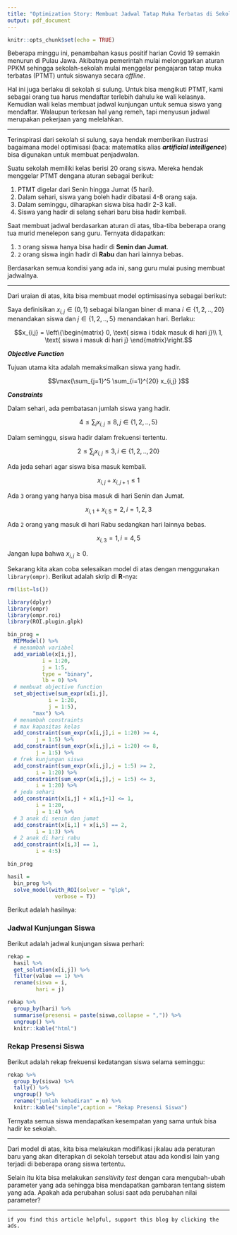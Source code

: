 ```yaml
---
title: "Optimization Story: Membuat Jadwal Tatap Muka Terbatas di Sekolah"
output: pdf_document
---
```


```r
knitr::opts_chunk$set(echo = TRUE)
```

Beberapa minggu ini, penambahan kasus positif harian Covid 19 semakin menurun di Pulau Jawa. Akibatnya pemerintah mulai melonggarkan aturan PPKM sehingga sekolah-sekolah mulai menggelar pengajaran tatap muka terbatas (PTMT) untuk siswanya secara _offline_. 

Hal ini juga berlaku di sekolah si sulung. Untuk bisa mengikuti PTMT, kami sebagai orang tua harus mendaftar terlebih dahulu ke wali kelasnya. Kemudian wali kelas membuat jadwal kunjungan untuk semua siswa yang mendaftar. Walaupun terkesan hal yang remeh, tapi menyusun jadwal merupakan pekerjaan yang melelahkan.

---

Terinspirasi dari sekolah si sulung, saya hendak memberikan ilustrasi bagaimana model optimisasi (baca: matematika alias ___artificial intelligence___) bisa digunakan untuk membuat penjadwalan.

Suatu sekolah memiliki kelas berisi 20 orang siswa. Mereka hendak menggelar PTMT dengana aturan sebagai berikut:

1. PTMT digelar dari Senin hingga Jumat (5 hari).
1. Dalam sehari, siswa yang boleh hadir dibatasi 4-8 orang saja.
1. Dalam seminggu, diharapkan siswa bisa hadir 2-3 kali.
1. Siswa yang hadir di selang sehari baru bisa hadir kembali.

Saat membuat jadwal berdasarkan aturan di atas, tiba-tiba beberapa orang tua murid menelepon sang guru. Ternyata didapatkan:

1. `3` orang siswa hanya bisa hadir di __Senin dan Jumat__.
1. `2` orang siswa ingin hadir di __Rabu__ dan hari lainnya bebas.

Berdasarkan semua kondisi yang ada ini, sang guru mulai pusing membuat jadwalnya.

---

Dari uraian di atas, kita bisa membuat model optimisasinya sebagai berikut:

Saya definisikan $x_{i,j} \in (0,1)$ sebagai bilangan biner di mana $i \in \{1,2,..,20\}$ menandakan siswa dan $j \in \{1,2,..,5\}$ menandakan hari. Berlaku:

$$x_{i,j} = \left\{\begin{matrix}
0, \text{ siswa i tidak masuk di hari j}\\ 
1, \text{ siswa i masuk di hari j}
\end{matrix}\right.$$

___Objective Function___

Tujuan utama kita adalah memaksimalkan siswa yang hadir.

$$\max{\sum_{j=1}^5 \sum_{i=1}^{20} x_{i,j} }$$

___Constraints___

Dalam sehari, ada pembatasan jumlah siswa yang hadir.

$$4 \leq \sum_i x_{i,j} \leq 8, j \in \{1,2,..,5\}$$

Dalam seminggu, siswa hadir dalam frekuensi tertentu.

$$2 \leq \sum_j x_{i,j} \leq 3, i \in \{1,2,..,20\}$$

Ada jeda sehari agar siswa bisa masuk kembali.

$$x_{i,j} + x_{i,j+1} \leq 1$$

Ada `3` orang yang hanya bisa masuk di hari Senin dan Jumat.

$$x_{i,1} + x_{i,5} = 2, i = 1,2,3$$

Ada `2` orang yang masuk di hari Rabu sedangkan hari lainnya bebas.

$$x_{i,3} = 1, i = 4,5$$

Jangan lupa bahwa $x_{i,j} \geq 0$.

Sekarang kita akan coba selesaikan model di atas dengan menggunakan `library(ompr)`. Berikut adalah skrip di __R__-nya:

```r
rm(list=ls())

library(dplyr)
library(ompr)
library(ompr.roi)
library(ROI.plugin.glpk)

bin_prog = 
  MIPModel() %>%
  # menambah variabel
  add_variable(x[i,j],
	       i = 1:20,
	       j = 1:5,
	       type = "binary",
	       lb = 0) %>%
  # membuat objective function
  set_objective(sum_expr(x[i,j],
			 i = 1:20,
			 j = 1:5),
		"max") %>%
  # menambah constraints
  # max kapasitas kelas
  add_constraint(sum_expr(x[i,j],i = 1:20) >= 4,
		 j = 1:5) %>%
  add_constraint(sum_expr(x[i,j],i = 1:20) <= 8,
		 j = 1:5) %>%
  # frek kunjungan siswa
  add_constraint(sum_expr(x[i,j],j = 1:5) >= 2,
		 i = 1:20) %>%
  add_constraint(sum_expr(x[i,j],j = 1:5) <= 3,
		 i = 1:20) %>%
  # jeda sehari
  add_constraint(x[i,j] + x[i,j+1] <= 1,
		 i = 1:20,
		 j = 1:4) %>%
  # 3 anak di senin dan jumat
  add_constraint(x[i,1] + x[i,5] == 2,
		 i = 1:3) %>%
  # 2 anak di hari rabu
  add_constraint(x[i,3] == 1,
		 i = 4:5)

bin_prog 
```

```r
hasil = 
  bin_prog %>%
  solve_model(with_ROI(solver = "glpk",
		       verbose = T))
```

Berikut adalah hasilnya:

### Jadwal Kunjungan Siswa

Berikut adalah jadwal kunjungan siswa perhari:

```r
rekap = 
  hasil %>% 
  get_solution(x[i,j]) %>%
  filter(value == 1) %>%
  rename(siswa = i,
         hari = j)

rekap %>%
  group_by(hari) %>%
  summarise(presensi = paste(siswa,collapse = ",")) %>%
  ungroup() %>%
  knitr::kable("html")
```

### Rekap Presensi Siswa

Berikut adalah rekap frekuensi kedatangan siswa selama seminggu:

```r
rekap %>%
  group_by(siswa) %>%
  tally() %>%
  ungroup() %>%
  rename("jumlah kehadiran" = n) %>%
  knitr::kable("simple",caption = "Rekap Presensi Siswa")
```

Ternyata semua siswa mendapatkan kesempatan yang sama untuk bisa hadir ke sekolah.

---

Dari model di atas, kita bisa melakukan modifikasi jikalau ada peraturan baru yang akan diterapkan di sekolah tersebut atau ada kondisi lain yang terjadi di beberapa orang siswa tertentu. 

Selain itu kita bisa melakukan _sensitivity test_ dengan cara mengubah-ubah parameter yang ada sehingga bisa mendapatkan gambaran tentang sistem yang ada. Apakah ada perubahan solusi saat ada perubahan nilai parameter?

---

`if you find this article helpful, support this blog by clicking the ads.`
